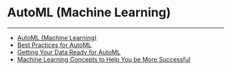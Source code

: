 


AutoML (Machine Learning)
=========================
***
* [AutoML (Machine Learning)](..\..\article\automl_machine_learning\index.qmd)
* [Best Practices for AutoML](/s/article/1500000286041)
* [Getting Your Data Ready for AutoML](..\..\article\getting_your_data_ready_for_automl\index.qmd)
* [Machine Learning Concepts to Help You be More Successful](..\..\article\machine_learning_concepts_to_help_you_be_more_successful\index.qmd)
